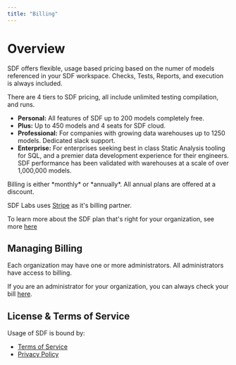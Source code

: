 ```yaml
---
title: "Billing"
---
```


# Overview
SDF offers flexible, usage based pricing based on the numer of models referenced in your SDF workspace. Checks, Tests, Reports, and execution is always included.

There are 4 tiers to SDF pricing, all include unlimited testing compilation, and runs.
- **Personal:** All features of SDF up to 200 models completely free.
- **Plus:** Up to 450 models and 4 seats for SDF cloud.
- **Professional:** For companies with growing data warehouses up to 1250 models. Dedicated slack support.
- **Enterprise:** For enterprises seeking best in class Static Analysis tooling for SQL, and a premier data development experience for their engineers. SDF performance has been validated with warehouses at a scale of over 1,000,000 models.

<Note>
Billing is either *monthly* or *annually*. All annual plans are offered at a discount. 
</Note>

SDF Labs uses [Stripe](https://stripe.com) as it's billing partner.

To learn more about the SDF plan that's right for your organization, see more [here](https://sdf.com/pricing)

## Managing Billing
Each organization may have one or more administrators. All administrators have access to billing. 

If you are an administrator for your organization, you can always check your bill [here](https://console.sdf.com/catalog/settings/general).

## License & Terms of Service
Usage of SDF is bound by:
- [Terms of Service](https://www.sdf.com/terms-of-service)
- [Privacy Policy](https://www.sdf.com/privacy-policy)
